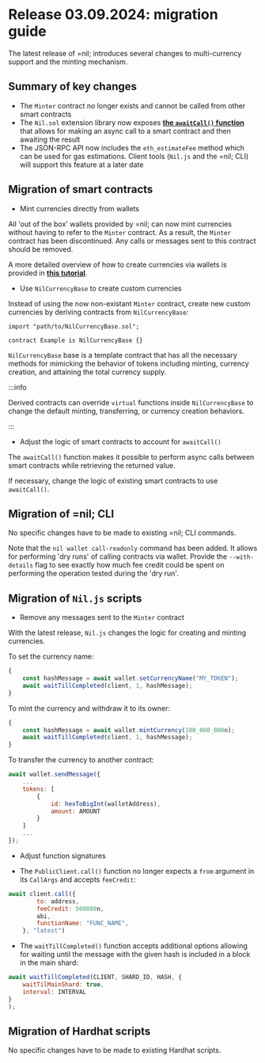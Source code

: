 # Release 03.09.2024: migration guide

The latest release of =nil; introduces several changes to multi-currency support and the minting mechanism.

## Summary of key changes


* The `Minter` contract no longer exists and cannot be called from other smart contracts
* The `Nil.sol` extension library now exposes [**the `awaitCall()` function**](getting-started/essentials/handling-async-execution.mdx##retrieving-values) that allows for making an async call to a smart contract and then awaiting the result
* The JSON-RPC API now includes the `eth_estimateFee` method which can be used for gas estimations. Client tools (`Nil.js` and the =nil; CLI) will support this feature at a later date

## Migration of smart contracts

* Mint currencies directly from wallets

All 'out of the box' wallets provided by =nil; can now mint currencies without having to refer to the `Minter` contract. As a result, the `Minter` contract has been discontinued. Any calls or messages sent to this contract should be removed.

A more detailed overview of how to create currencies via wallets is provided in [**this tutorial**](getting-started/essentials/tokens-multi-currency.mdx).

* Use `NilCurrencyBase` to create custom currencies

Instead of using the now non-existant `Minter` contract, create new custom currencies by deriving contracts from `NilCurrencyBase`:

```solidity showLineNumbers
import "path/to/NilCurrencyBase.sol";

contract Example is NilCurrencyBase {}
```

`NilCurrencyBase` base is a template contract that has all the necessary methods for mimicking the behavior of tokens including minting, currency creation, and attaining the total currency supply.

:::info

Derived contracts can override `virtual` functions inside `NilCurrencyBase` to change the default minting, transferring, or currency creation behaviors.

:::


* Adjust the logic of smart contracts to account for `awaitCall()`

The `awaitCall()` function makes it possible to perform async calls between smart contracts while retrieving the returned value.

If necessary, change the logic of existing smart contracts to use `awaitCall()`.

## Migration of =nil; CLI

No specific changes have to be made to existing =nil; CLI commands.

Note that the `nil wallet call-readonly` command has been added. It allows for performing 'dry runs' of calling contracts via wallet. Provide the `--with-details` flag to see exactly how much fee credit could be spent on performing the operation tested during the 'dry run'.

## Migration of `Nil.js` scripts

* Remove any messages sent to the `Minter` contract

With the latest release, `Nil.js` changes the logic for creating and minting currencies.

To set the currency name:

```js showLineNumbers
{
    const hashMessage = await wallet.setCurrencyName("MY_TOKEN");
    await waitTillCompleted(client, 1, hashMessage);
}

```

To mint the currency and withdraw it to its owner:

```js showLineNumbers
{
    const hashMessage = await wallet.mintCurrency(100_000_000n);
    await waitTillCompleted(client, 1, hashMessage);
}

```

To transfer the currency to another contract:

```js showLineNumbers
await wallet.sendMessage({
    ...
    tokens: [
        {
            id: hexToBigInt(walletAddress),
            amount: AMOUNT
        }
    ]
    ...
});
```

* Adjust function signatures

* The `PublicClient.call()` function no longer expects a `from` argument in its `CallArgs` and accepts `feeCredit`:

```js showLineNumbers
await client.call({
        to: address,
        feeCredit: 500000n,
        abi,
        functionName: "FUNC_NAME",
    }, "latest")
```

* The `waitTillCompleted()` function accepts additional options allowing for waiting until the message with the given hash is included in a block in the main shard:

```js showLineNumbers
await waitTillCompleted(CLIENT, SHARD_ID, HASH, {
    waitTilMainShard: true,
    interval: INTERVAL
}
);
```


## Migration of Hardhat scripts

No specific changes have to be made to existing Hardhat scripts.
